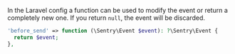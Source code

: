 In the Laravel config a function can be used to modify the event or return a completely new one. If you return `null`, the event will be discarded.

```php {filename:config/sentry.php}
'before_send' => function (\Sentry\Event $event): ?\Sentry\Event {
  return $event;
},
```

